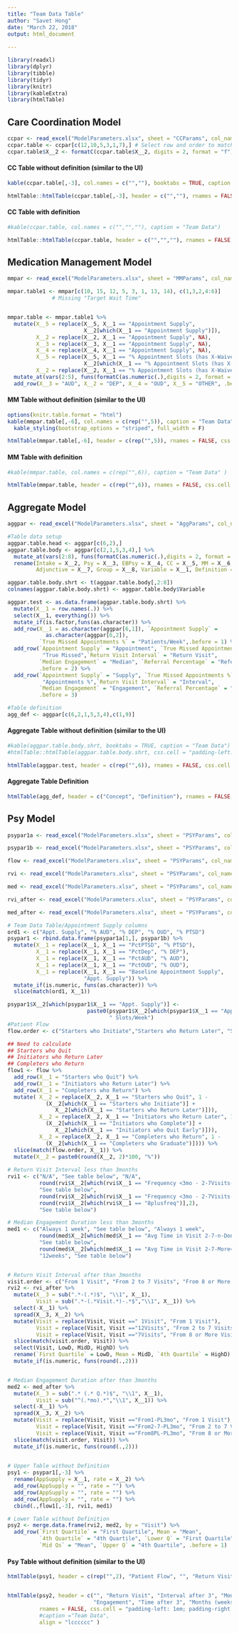 ---
title: "Team Data Table"
author: "Savet Hong"
date: "March 22, 2018"
output: html_document
     
---

```{r setup, include=FALSE}

library(readxl)
library(dplyr)
library(tibble)
library(tidyr)
library(knitr)
library(kableExtra)
library(htmlTable)

```

## Care Coordination Model


```{r cc_setup, include=FALSE}
ccpar <- read_excel("ModelParameters.xlsx", sheet = "CCParams", col_names = FALSE)
ccpar.table <- ccpar[c(12,10,5,3,1,7),] # Select row and order to match UI
ccpar.table$X__2 <- formatC(ccpar.table$X__2, digits = 2, format = "f")

```

#### CC Table without definition (similar to the UI)

```{r cc_table, echo=FALSE, include=FALSE}

kable(ccpar.table[,-3], col.names = c("",""), booktabs = TRUE, caption = "Team Data")  

```

```{r cc_table_NOdef, echo=FALSE}

htmlTable::htmlTable(ccpar.table[,-3], header = c("",""), rnames = FALSE, css.cell = "padding-left: 1em; padding-right: 1em;", caption ="Team Data", align = "lr")
```

#### CC Table with definition

```{r cc_table_def, echo=FALSE}
#kable(ccpar.table, col.names = c("","",""), caption = "Team Data")  

htmlTable::htmlTable(ccpar.table, header = c("","",""), rnames = FALSE, css.cell = "padding-left: 1em; padding-right: 1em;", caption ="Team Data", align = "lrl")
```

## Medication Management Model


```{r mm_setup, include=FALSE}
mmpar <- read_excel("ModelParameters.xlsx", sheet = "MMParams", col_names = FALSE, range = "A1:F16")

mmpar.table1 <- mmpar[c(10, 15, 12, 5, 3, 1, 13, 14), c(1,3,2,4:6)] 
              # Missing "Target Wait Time"


mmpar.table <- mmpar.table1 %>%
  mutate(X__5 = replace(X__5, X__1 == "Appointment Supply", 
                        X__2[which(X__1 == "Appointment Supply")]),
         X__2 = replace(X__2, X__1 == "Appointment Supply", NA),
         X__3 = replace(X__3, X__1 == "Appointment Supply", NA),
         X__4 = replace(X__4, X__1 == "Appointment Supply", NA),
         X__5 = replace(X__5, X__1 == "% Appointment Slots (has X-Waiver)",
                        X__2[which(X__1 == "% Appointment Slots (has X-Waiver)")]),
         X__2 = replace(X__2, X__1 == "% Appointment Slots (has X-Waiver)", NA)) %>%
  mutate_at(vars(2:5), funs(formatC(as.numeric(.),digits = 2, format = "f"))) %>%
  add_row(X__3 = "AUD", X__2 = "DEP", X__4 = "OUD", X__5 = "OTHER", .before = 3)

```

#### MM Table without definition (similar to the UI)

```{r mm_table, echo=FALSE, include= FALSE}
options(knitr.table.format = "html")
kable(mmpar.table[,-6], col.names = c(rep("",5)), caption = "Team Data" ) %>%
  kable_styling(bootstrap_options = "striped", full_width = F)
```

```{r mm_table_NOdef, echo=FALSE}

htmlTable(mmpar.table[,-6], header = c(rep("",5)), rnames = FALSE, css.cell = "padding-left: 1em; padding-right: 1em;", caption ="Team Data", align = "lrrrr")

```

#### MM Table with definition

```{r mm_table_def, echo=FALSE}
#kable(mmpar.table, col.names = c(rep("",6)), caption = "Team Data" )

htmlTable(mmpar.table, header = c(rep("",6)), rnames = FALSE, css.cell = "padding-left: 1em; padding-right: 1em;", caption ="Team Data", align = "lrrrrl")

```


## Aggregate Model

```{r agg_setup, include=FALSE}
aggpar <- read_excel("ModelParameters.xlsx", sheet = "AggParams", col_names = FALSE, range = "A1:I12")

#Table data setup
aggpar.table.head <- aggpar[c(6,2),]
aggpar.table.body <- aggpar[c(2,1,5,3,4),] %>%
  mutate_at(vars(2:8), funs(formatC(as.numeric(.),digits = 2, format = "f"))) %>%
  rename(Intake = X__2, Psy = X__3, EBPsy = X__4, CC = X__5, MM = X__6, 
         Adjunctive = X__7, Group = X__8, Variable = X__1, Definition = X__9)

aggpar.table.body.shrt <- t(aggpar.table.body[,2:8]) 
colnames(aggpar.table.body.shrt) <- aggpar.table.body$Variable

aggpar.test <- as.data.frame(aggpar.table.body.shrt) %>%
  mutate(X__1 = row.names(.)) %>%
  select(X__1, everything()) %>%
  mutate_if(is.factor,funs(as.character)) %>%
  add_row(X__1 = as.character(aggpar[6,1]), `Appointment Supply` =
            as.character(aggpar[6,2]), 
          `True Missed Appointments %` = "Patients/Week",.before = 1) %>%
  add_row(`Appointment Supply` = "Appointment", `True Missed Appointments %` = 
           "True Missed",`Return Visit Interval` = "Return Visit", 
          `Median Engagement` = "Median", `Referral Percentage` = "Referral",
          .before = 2) %>%
  add_row(`Appointment Supply` = "Supply", `True Missed Appointments %` = 
           "Appointments %",`Return Visit Interval` = "Interval", 
          `Median Engagement` = "Engagement", `Referral Percentage` = "Percentage",
          .before = 3)

#Table definition
agg_def <- aggpar[c(6,2,1,5,3,4),c(1,9)]
```

#### Aggregate Table without definition (similar to the UI)

```{r agg_table, echo=FALSE}

#kable(aggpar.table.body.shrt, booktabs = TRUE, caption = "Team Data")  
#htmlTable::htmlTable(aggpar.table.body.shrt, css.cell = "padding-left: 1em; padding-right: 1em;", caption ="Team Data", align = "rrrrr")

htmlTable(aggpar.test, header = c(rep("",6)), rnames = FALSE, css.cell = "padding-left: 1em; padding-right: 1em;", caption ="Team Data", align = "lrrrr")


```
#### Aggregate Table Definition

```{r agg_table_def, echo=FALSE}
htmlTable(agg_def, header = c("Concept", "Definition"), rnames = FALSE, css.cell = "padding-left: 1em; padding-right: 1em;", caption ="Team Data: Aggregate Table Concept Definition", align = "ll")

```

## Psy Model

```{r psy_datafiles, include=FALSE}
psypar1a <- read_excel("ModelParameters.xlsx", sheet = "PSYParams", col_names = FALSE, range = "B35:D36")

psypar1b <- read_excel("ModelParameters.xlsx", sheet = "PSYParams", col_names = FALSE, range = "B40:D43")

flow <- read_excel("ModelParameters.xlsx", sheet = "PSYParams", col_names = FALSE, range = "B3:D7")

rvi <- read_excel("ModelParameters.xlsx", sheet = "PSYParams", col_names = FALSE, range = "B8:D12")

med <- read_excel("ModelParameters.xlsx", sheet = "PSYParams", col_names = FALSE, range = "B13:D14")

rvi_after <- read_excel("ModelParameters.xlsx", sheet = "PSYParams", col_names = FALSE, range = "B15:D23")

med_after <- read_excel("ModelParameters.xlsx", sheet = "PSYParams", col_names = FALSE, range = "B24:D32")
```

```{r psy_setup, include=FALSE}
# Team Data Table/Appointment Supply columns
ord1 <- c("Appt. Supply", "% AUD", "% DEP", "% OUD", "% PTSD")
psypar1 <- rbind.data.frame(psypar1a[1,], psypar1b) %>%
  mutate(X__1 = replace(X__1, X__1 == "PctPTSD", "% PTSD"),
         X__1 = replace(X__1, X__1 == "PctDep", "% DEP"),
         X__1 = replace(X__1, X__1 == "PctAUD", "% AUD"),
         X__1 = replace(X__1, X__1 == "PctOUD", "% OUD"),
         X__1 = replace(X__1, X__1 == "Baseline Appointment Supply", 
                        "Appt. Supply")) %>%
  mutate_if(is.numeric, funs(as.character)) %>%
  slice(match(ord1, X__1))

psypar1$X__2[which(psypar1$X__1 == "Appt. Supply")] <-  
                         paste0(psypar1$X__2[which(psypar1$X__1 == "Appt. Supply")], 
                                " Slots/Week")
#Patient Flow 
flow.order <- c("Starters who Initiate","Starters who Return Later", "Starters who Quit", "Initiators who Complete","Initiators who Return Later", "Initiators who Quit Early", "Completers who Graduate","Completers who Return")

## Need to calculate
## Starters who Quit
## Initiators who Return Later
## Completers who Return
flow1 <- flow %>%
  add_row(X__1 = "Starters who Quit") %>% 
  add_row(X__1 = "Initiators who Return Later") %>%
  add_row(X__1 = "Completers who Return") %>%
  mutate( X__2 = replace(X__2, X__1 == "Starters who Quit", 1 - 
            (X__2[which(X__1 == "Starters who Initiate")] + 
               X__2[which(X__1 == "Starters who Return Later")])),
          X__2 = replace(X__2, X__1 == "Initiators who Return Later", 1 - 
            (X__2[which(X__1 == "Initiators who Complete")] + 
               X__2[which(X__1 == "Initiators who Quit Early")])),
          X__2 = replace(X__2, X__1 == "Completers who Return", 1 - 
            (X__2[which(X__1 == "Completers who Graduate")]))) %>%
  slice(match(flow.order, X__1)) %>%
  mutate(X__2 = paste0(round(X__2, 2)*100, "%"))
          
# Return Visit Interval less than 3months
rvi1 <- c("N/A", "See table below", "N/A", 
          round(rvi$X__2[which(rvi$X__1 == "Frequency <3mo - 2-7Visits-n-More<3mo")],2) ,
          "See table below",
          round(rvi$X__2[which(rvi$X__1 == "Frequency <3mo - 2-7Visits-n-done")],2), 
          round(rvi$X__2[which(rvi$X__1 == "8plusfreq")],2),
          "See table below")

# Median Engagement Duration less than 3months
med1 <- c("Always 1 week", "See table below", "Always 1 week",
          round(med$X__2[which(med$X__1 == "Avg Time in Visit 2-7-n-Done")], 2),
          "See table below", 
          round(med$X__2[which(med$X__1 == "Avg Time in Visit 2-7-More<3mo")],2),
          "12weeks", "See table below")


# Return Visit Interval after than 3months
visit.order <- c("From 1 Visit", "From 2 to 7 Visits", "From 8 or More Visits")
rvi2 <- rvi_after %>%
  mutate(X__3 = sub(".*-(.*)$", "\\1", X__1),
         Visit = sub(".*-(.*Visit.*)-.*$","\\1", X__1)) %>%
  select(-X__1) %>%
  spread(X__3, X__2) %>%
  mutate(Visit = replace(Visit, Visit ==" 1Visit", "From 1 Visit"),
         Visit = replace(Visit, Visit =="12Visits", "From 2 to 7 Visits"),
         Visit = replace(Visit, Visit =="7Visits", "From 8 or More Visits")) %>%
  slice(match(visit.order, Visit)) %>%
  select(Visit, LowD, MidD, HighD) %>%
  rename(`First Quartile` = LowD, Mean = MidD, `4th Quartile` = HighD) %>%
  mutate_if(is.numeric, funs(round(.,2)))


# Median Engagement Duration after than 3months
med2 <- med_after %>%
  mutate(X__3 = sub(".* (.* Q.*)$", "\\1", X__1),
         Visit = sub("^(.*mo).*","\\1", X__1)) %>%
  select(-X__1) %>%
  spread(X__3, X__2) %>%
  mutate(Visit = replace(Visit, Visit =="From1-PL3mo", "From 1 Visit"),
         Visit = replace(Visit, Visit =="From2-7-PL3mo", "From 2 to 7 Visits"),
         Visit = replace(Visit, Visit =="From8PL-PL3mo", "From 8 or More Visits"))%>%
  slice(match(visit.order, Visit)) %>%
  mutate_if(is.numeric, funs(round(.,2)))

         
# Upper Table without Definition
psy1 <- psypar1[,-3] %>%
  rename(AppSupply = X__1, rate = X__2) %>%
  add_row(AppSupply = "", rate = "") %>%
  add_row(AppSupply = "", rate = "") %>%
  add_row(AppSupply = "", rate = "") %>%
  cbind(.,flow1[,-3], rvi1, med1)

# Lower Table without Definition
psy2 <- merge.data.frame(rvi2, med2, by = "Visit") %>%
  add_row(`First Quartile` = "First Quartile", Mean = "Mean", 
          `4th Quartile` = "4th Quartile", `Lower Q` = "First Quartile",
          `Mid Qs` = "Mean", `Upper Q` = "4th Quartile", .before = 1)

```

#### Psy Table without definition (similar to the UI)
```{r psy_table, echo=FALSE}
htmlTable(psy1, header = c(rep("",2), "Patient Flow", "", "Return Visit \nInterval (weeks)", "Median Engagement \nDuration"), rnames = FALSE, css.cell = "padding-left: 1em; padding-right: 1em;", caption ="Team Data", align = "lllrcc")


htmlTable(psy2, header = c("", "Return Visit", "Interval after 3", "Months (weeks)",
                           "Engagement", "Time after 3", "Months (weeks)"),
          rnames = FALSE, css.cell = "padding-left: 1em; padding-right: 1em;", 
          #caption ="Team Data", 
          align = "lcccccc" )

```
